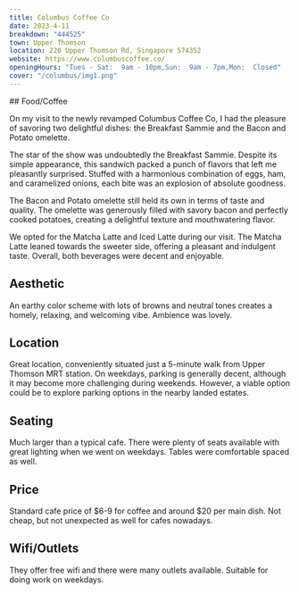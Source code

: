 ```yaml
---
title: Columbus Coffee Co
date: 2023-4-11
breakdown: "444525"
town: Upper Thomson
location: 220 Upper Thomson Rd, Singapore 574352
website: https://www.columbuscoffee.co/
openingHours: "Tues - Sat:  9am - 10pm,Sun:  9am - 7pm,Mon:  Closed"
cover: "/columbus/img1.png"
---
```


<CustomImage image="/columbus/img1.png" />
## Food/Coffee

<CustomImage image="/columbus/img3.png" />

On my visit to the newly revamped Columbus Coffee Co, I had the pleasure of savoring two delightful dishes: the Breakfast Sammie and the Bacon and Potato omelette.

The star of the show was undoubtedly the Breakfast Sammie. Despite its simple appearance, this sandwich packed a punch of flavors that left me pleasantly surprised. Stuffed with a harmonious combination of eggs, ham, and caramelized onions, each bite was an explosion of absolute goodness.

The Bacon and Potato omelette still held its own in terms of taste and quality. The omelette was generously filled with savory bacon and perfectly cooked potatoes, creating a delightful texture and mouthwatering flavor.

We opted for the Matcha Latte and Iced Latte during our visit. The Matcha Latte leaned towards the sweeter side, offering a pleasant and indulgent taste. Overall, both beverages were decent and enjoyable.

## Aesthetic

<CustomImage image="/columbus/img2.png" />

An earthy color scheme with lots of browns and neutral tones creates a homely, relaxing, and welcoming vibe. Ambience was lovely.

## Location

Great location, conveniently situated just a 5-minute walk from Upper Thomson MRT station. On weekdays, parking is generally decent, although it may become more challenging during weekends. However, a viable option could be to explore parking options in the nearby landed estates.

## Seating

<CustomImage image="/columbus/img4.png" />

Much larger than a typical cafe. There were plenty of seats available with great lighting when we went on weekdays. Tables were comfortable spaced as well.

## Price

Standard cafe price of $6-9 for coffee and around $20 per main dish. Not cheap, but not unexpected as well for cafes nowadays.

## Wifi/Outlets

They offer free wifi and there were many outlets available. Suitable for doing work on weekdays.
